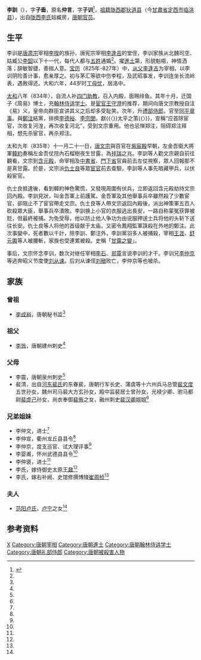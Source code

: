 {{Otheruses|other=名为李訓的其他人物|李训 (消歧义)}}

'''李訓'''（{{bd|789年||835年|12月16日|catIdx=L}}），字'''子垂'''，原名'''仲言'''，字'''子训'''<ref name=autogenerated1>{{Cite book | author = 《纪念岑仲勉先生诞辰130周年国际学术研讨会论文集》编委会编| title = 《纪念岑仲勉先生诞辰130周年国际学术研讨会》 | location =广州市 | publisher = 中山大学出版社  | date=  2019年02月 | pages=440—449|ISBN =978-7-306-06581-0| accessdate = 2021-09-04 | url = | language= zh-hans| quote = }}</ref>，[[祖籍|祖籍]][[陇西郡|陇西郡]][[狄道县|狄道县]]（今[[甘肅省|甘肅省]][[定西市|定西市]][[临洮县|临洮县]]），出自[[陇西李氏|陇西李氏]]姑臧房，[[唐朝|唐朝]][[官员|官员]]。

==生平==
李训是[[唐肃宗|唐肃宗]]宰相[[李揆|李揆]]的族孙，唐宪宗宰相[[李逢吉|李逢吉]]的堂侄，李训家族从北魏司空、姑臧公[[李韶_(北魏)|李韶]]以下十一代，每代人都与[[五姓|五姓]]通婚<ref name=autogenerated1 />。擢[[進士|進士]]第，形貌魁梧，神情洒落；辞敏智捷，善揣人意。[[寶曆_(唐朝)|宝历]]（825年-827年）中，[[从父|从父]][[李逢吉|李逢吉]]为宰相，以李训阴险善计事，愈亲厚之。初与茅汇等欲中伤李程，及武昭事发，李训连坐长流岭表，遇赦得还。大和六年，44岁时[[丁母忧|丁母忧]]，居洛中。

[[大和_(唐朝)|太和]]八年（834年），自流人补[[四门助教|四门助教]]，召入内殿，面赐绯鱼。其年十月，迁国子《周易》博士，充[[翰林侍讲学士|翰林侍讲学士]]。是[[宦官|宦官]][[王守澄|王守澄]]的推荐，期间向唐文宗教授自注《易》义，皇帝向群臣宣讲其义之后却多受耻笑。次年，升[[禮部侍郎|禮部侍郎]]，官至[[同平章事|同平章事]]。與[[鄭注|鄭注]]結黨，排擠[[李德裕|李德裕]]、[[李宗閔|李宗閔]]。獻{{〈}}太平之策{{〉}}，宣稱“应首除宦官，次收复河湟，再次收复河北”，受到文宗重用。他也忌惮郑注，阻碍郑注拜相，想先杀宦官，再杀郑注。

太和九年（835年）十一月二十一日，[[唐文宗|唐文宗]]與百官在[[紫宸殿|紫宸殿]]早朝，左金吾衛大將軍[[韩约_(唐朝)|韓約]]奏稱左金吾仗院內石榴樹夜生甘露，為[[祥瑞|祥瑞]]之兆。李訓等人勸文宗親自前往觀看，文宗到[[含元殿|含元殿]]，命宰相及[[中書省|中書省]]、[[門下省|門下省]]官員前去左仗視察，眾人回報那不是真甘露。於是，文宗派[[仇士良|仇士良]]等眾[[宦官|宦官]]前去查驗，李訓等人事先暗藏甲兵，以伏殺宦官。

仇士良抵達後，看到韓約神色驚慌，又發現周圍有伏兵，立即返回含元殿劫持文宗回內殿。李訓見狀，叫金吾軍上前護駕。金吾軍及其他舉事兵卒雖然殺了少數宦官，卻阻止不了宦官帶走文宗。仇士良等人帶文宗返回內殿後，派出神策軍五百人砍殺眾大臣，舉事兵卒潰敗。李訓换上小官的衣服逃出長安，一路自称蒙冤获罪被贬，但最終被捕。为免受辱，他以防止他人争功为由说服押送士兵将他的头斩下送往长安。仇士良等人将他的首级献于太庙，又密令鳳翔監軍誅殺在外地的鄭注。此次事變中，死者數以千計，除李訓、鄭注外，李訓黨羽多人被捕殺，宰相[[王涯|王涯]]、[[舒元輿|舒元輿]]等人被腰斬，家族也受連累被殺。史稱「[[甘露之變|甘露之變]]」。

事后，文宗怀念李训，数次对继任宰相[[李石_(唐朝)|李石]]、[[郑覃|郑覃]]言说李训的才干。李训兄[[李仲京|李仲京]]等逃奔昭义节度使[[刘从谏|刘从谏]]。后刘从谏侄[[刘稹|刘稹]]败亡，李仲京等也被杀。

== 家族 ==
===曾祖===
*[[李成裕|李成裕]]，唐朝秘书监<ref name=autogenerated1 />

===祖父===
*[[李皆|李皆]]，唐朝建州刺史<ref name=autogenerated1 />

===父母===
*李震，唐朝泉州刺史<ref name=autogenerated1 />
*裴清，出自[[河东裴氏|河东裴氏]]的东眷裴，唐朝行军长史、蒲虞等十六州兵马总管[[裴文度|裴文度]]五世孙女，魏州司马裴大方玄孙女，殿中监裴居士曾孙女，光禄少卿、驸马都尉[[裴虚己|裴虚己]]孙女，尚衣奉御[[裴侑|裴侑]]之女，融州刺史[[裴汉卿|裴汉卿]]姐姐<ref name=autogenerated1 />

===兄弟姐妹===
*李仲文，进士<ref name=autogenerated1 />
*李仲宣，衢州龙丘县县令<ref name=autogenerated1 />
*李仲京，度支巡官、试大理评事<ref name=autogenerated1 />
*李婴甫，怀州武德县县令<ref name=autogenerated1 />
*李仲褒，进士<ref name=autogenerated1 />
*李氏，嫁侍御史太原[[王鼐|王鼐]]<ref name=autogenerated1 />
*李氏，嫁右补阙、史馆修撰博陵[[崔周桢|崔周桢]]<ref name=autogenerated1 />

===夫人===
*[[范阳卢氏|范阳卢氏]]，[[卢宁|卢宁]]之女<ref name=autogenerated1 />

== 参考资料 ==
{{reflist}}

{{Authority control}}

{{DEFAULTSORT:L}}

[[Category:隴西李氏|X]]
[[Category:唐朝宰相|Category:唐朝宰相]]
[[Category:唐朝進士|Category:唐朝進士]]
[[Category:唐朝翰林侍讲学士|Category:唐朝翰林侍讲学士]]
[[Category:唐朝礼部侍郎|Category:唐朝礼部侍郎]]
[[Category:唐朝被殺害人物|Category:唐朝被殺害人物]]